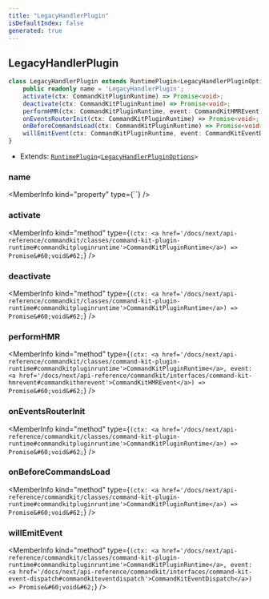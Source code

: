```yaml
---
title: "LegacyHandlerPlugin"
isDefaultIndex: false
generated: true
---
```



<!-- This file was generated from the CommandKit source. Do not modify. Instead, re-run the "docgen" script -->


## LegacyHandlerPlugin

<GenerationInfo sourceFile="packages/legacy/src/plugin.ts" sourceLine="64" packageName="@commandkit/legacy" />



```ts title="Signature"
class LegacyHandlerPlugin extends RuntimePlugin<LegacyHandlerPluginOptions> {
    public readonly name = 'LegacyHandlerPlugin';
    activate(ctx: CommandKitPluginRuntime) => Promise<void>;
    deactivate(ctx: CommandKitPluginRuntime) => Promise<void>;
    performHMR(ctx: CommandKitPluginRuntime, event: CommandKitHMREvent) => Promise<void>;
    onEventsRouterInit(ctx: CommandKitPluginRuntime) => Promise<void>;
    onBeforeCommandsLoad(ctx: CommandKitPluginRuntime) => Promise<void>;
    willEmitEvent(ctx: CommandKitPluginRuntime, event: CommandKitEventDispatch) => Promise<void>;
}
```
* Extends: <code><a href='/docs/next/api-reference/commandkit/classes/runtime-plugin#runtimeplugin'>RuntimePlugin</a>&#60;<a href='/docs/next/api-reference/legacy/interfaces/legacy-handler-plugin-options#legacyhandlerpluginoptions'>LegacyHandlerPluginOptions</a>&#62;</code>



<div className="members-wrapper">

### name

<MemberInfo kind="property" type={``}   />


### activate

<MemberInfo kind="method" type={`(ctx: <a href='/docs/next/api-reference/commandkit/classes/command-kit-plugin-runtime#commandkitpluginruntime'>CommandKitPluginRuntime</a>) => Promise&#60;void&#62;`}   />


### deactivate

<MemberInfo kind="method" type={`(ctx: <a href='/docs/next/api-reference/commandkit/classes/command-kit-plugin-runtime#commandkitpluginruntime'>CommandKitPluginRuntime</a>) => Promise&#60;void&#62;`}   />


### performHMR

<MemberInfo kind="method" type={`(ctx: <a href='/docs/next/api-reference/commandkit/classes/command-kit-plugin-runtime#commandkitpluginruntime'>CommandKitPluginRuntime</a>, event: <a href='/docs/next/api-reference/commandkit/interfaces/command-kit-hmrevent#commandkithmrevent'>CommandKitHMREvent</a>) => Promise&#60;void&#62;`}   />


### onEventsRouterInit

<MemberInfo kind="method" type={`(ctx: <a href='/docs/next/api-reference/commandkit/classes/command-kit-plugin-runtime#commandkitpluginruntime'>CommandKitPluginRuntime</a>) => Promise&#60;void&#62;`}   />


### onBeforeCommandsLoad

<MemberInfo kind="method" type={`(ctx: <a href='/docs/next/api-reference/commandkit/classes/command-kit-plugin-runtime#commandkitpluginruntime'>CommandKitPluginRuntime</a>) => Promise&#60;void&#62;`}   />


### willEmitEvent

<MemberInfo kind="method" type={`(ctx: <a href='/docs/next/api-reference/commandkit/classes/command-kit-plugin-runtime#commandkitpluginruntime'>CommandKitPluginRuntime</a>, event: <a href='/docs/next/api-reference/commandkit/interfaces/command-kit-event-dispatch#commandkiteventdispatch'>CommandKitEventDispatch</a>) => Promise&#60;void&#62;`}   />




</div>
